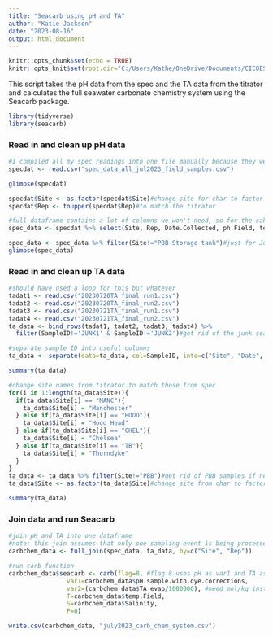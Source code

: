 ```yaml
---
title: "Seacarb using pH and TA"
author: "Katie Jackson"
date: "2023-08-16"
output: html_document
---
```


```r
knitr::opts_chunk$set(echo = TRUE)
knitr::opts_knit$set(root.dir="C:/Users/Kathe/OneDrive/Documents/CICOES/oyster_respirometry/carbonate_chem/july2023")#set wd for all following code chunks, wherever TA and pH data is stored -- knitr doesn't like setwd()
```

This script takes the pH data from the spec and the TA data from the titrator and calculates the full seawater carbonate chemistry system using the Seacarb package.
```r
library(tidyverse)
library(seacarb)

```


### Read in and clean up pH data
```r
#I compiled all my spec readings into one file manually because they were messy but you could also just put them in a folder and read them in using a loop
specdat <- read.csv("spec_data_all_jul2023_field_samples.csv")

glimpse(specdat)

specdat$Site <- as.factor(specdat$Site)#change site for char to factor
specdat$Rep <- toupper(specdat$Rep)#to match the titrator 

#full dataframe contains a lot of columns we won't need, so for the sake of order we'll just grab the necessary fields
spec_data <- specdat %>% select(Site, Rep, Date.Collected, ph.Field, temp.Field, Temperature...spec.C, Salinity, pH.sample.with.dye.corrections, pH.of.sample.without.correction)

spec_data <- spec_data %>% filter(Site!="PBB Storage tank")#just for July data I ran samples from PBB storage tank, which I decided to handle separately from the field samples
glimpse(spec_data)
```

### Read in and clean up TA data
```r
#should have used a loop for this but whatever
tadat1 <- read.csv("20230720TA_final_run1.csv")
tadat2 <- read.csv("20230720TA_final_run2.csv")
tadat3 <- read.csv("20230721TA_final_run1.csv")
tadat4 <- read.csv("20230721TA_final_run2.csv")
ta_data <- bind_rows(tadat1, tadat2, tadat3, tadat4) %>%
  filter(SampleID!='JUNK1' & SampleID!='JUNK2')#get rid of the junk seawater samples

#separate sample ID into useful columns
ta_data <- separate(data=ta_data, col=SampleID, into=c("Site", "Date", "Rep"), sep='_')

summary(ta_data)

#change site names from titrator to match those from spec
for(i in 1:length(ta_data$Site)){
  if(ta_data$Site[i] == "MANC"){
    ta_data$Site[i] = "Manchester"
  } else if(ta_data$Site[i] == "HOOD"){
    ta_data$Site[i] = "Hood Head"
  } else if(ta_data$Site[i] == "CHEL"){
    ta_data$Site[i] = "Chelsea"
  } else if(ta_data$Site[i] == "TB"){
    ta_data$Site[i] = "Thorndyke"
  } 
}
ta_data <- ta_data %>% filter(Site!="PBB")#get rid of PBB samples if needed
ta_data$Site <- as.factor(ta_data$Site)#change site from char to factor

summary(ta_data)
```
### Join data and run Seacarb
```r
#join pH and TA into one dataframe
#note: this join assumes that only one sampling event is being processed at a time. if working with multiple months of seawater samples, use the date as well
carbchem_data <- full_join(spec_data, ta_data, by=c("Site", "Rep"))

#run carb function
carbchem_data$seacarb <- carb(flag=8, #flag 8 uses pH as var1 and TA as var2
                var1=carbchem_data$pH.sample.with.dye.corrections,
                var2=(carbchem_data$TA_evap/1000000), #need mol/kg instead of micro mol/kg
                T=carbchem_data$temp.Field,
                S=carbchem_data$Salinity,
                P=0)

write.csv(carbchem_data, "july2023_carb_chem_system.csv")
```